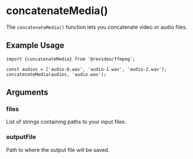 # concatenateMedia()

The `concatenateMedia()` function lets you concatenate video or audio files.

## Example Usage

```tsx
import {concatenateMedia} from '@revideo/ffmpeg';

const audios = ['audio-0.wav', 'audio-1.wav', 'audio-2.wav'];
concatenateMedia(audios, 'audio.wav');
```

## Arguments

### files

List of strings containing paths to your input files.

### outputFile

Path to where the output file will be saved.
